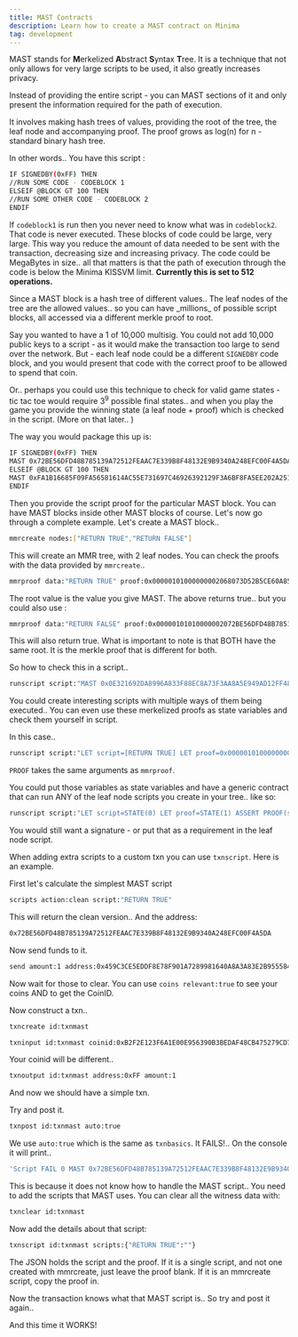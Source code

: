 ```yaml
---
title: MAST Contracts
description: Learn how to create a MAST contract on Minima
tag: development
---
```


MAST stands for **M**erkelized **A**bstract **S**yntax **T**ree. It is a technique that not only allows for very large scripts to be used, it also greatly increases privacy.

Instead of providing the entire script - you can MAST sections of it and only present the information required for the path of execution.

It involves making hash trees of values, providing the root of the tree, the leaf node and accompanying proof. The proof grows as log(n) for n - standard binary hash tree.

In other words.. You have this script :

```bash
IF SIGNEDBY(0xFF) THEN
//RUN SOME CODE - CODEBLOCK 1
ELSEIF @BLOCK GT 100 THEN
//RUN SOME OTHER CODE - CODEBLOCK 2
ENDIF
```

If `codeblock1` is run then you never need to know what was in `codeblock2`. That code is never executed. These blocks of code could be large, very large. This way you reduce the amount of data needed to be sent with the transaction, decreasing size and increasing privacy. The code could be MegaBytes in size.. all that matters is that the path of execution through the code is below the Minima KISSVM limit. **Currently this is set to 512 operations.**

<Callout type="info">
  Since a MAST block is a hash tree of different values.. The leaf nodes of the
  tree are the allowed values.. so you can have _millions_ of possible script
  blocks, all accessed via a different merkle proof to root.
</Callout>

Say you wanted to have a 1 of 10,000 multisig. You could not add 10,000 public
keys to a script - as it would make the transaction too large to send over the
network. But - each leaf node could be a different `SIGNEDBY` code block, and
you would present that code with the correct proof to be allowed to spend that
coin.

Or.. perhaps you could use this technique to check for valid game states - tic tac toe would require 3<sup>9</sup> possible final states.. and when you play the game you provide the winning state (a leaf node + proof) which is checked in the script. (More on that later.. )

The way you would package this up is:

```bash
IF SIGNEDBY(0xFF) THEN
MAST 0x72BE56DFD48B785139A72512FEAAC7E339B8F48132E9B9340A248EFC00F4A5DA
ELSEIF @BLOCK GT 100 THEN
MAST 0xFA1B16685F09FA56581614AC55E731697C46926392129F3A6BF8FA5EE202A251
ENDIF
```

Then you provide the script proof for the particular MAST block. You can have MAST blocks inside other MAST blocks of course.
Let's now go through a complete example. Let's create a MAST block..

```bash title="Terminal"
mmrcreate nodes:["RETURN TRUE","RETURN FALSE"]
```

This will create an MMR tree, with 2 leaf nodes. You can check the proofs with the data provided by `mmrcreate`..

```bash title="Terminal"
mmrproof data:"RETURN TRUE" proof:0x00000101000000002068073D52B5CE60A854BA2AA42CFB2E27D9FADFC9C4F7EA52FE48E58F604EBEC7 root:0x0E321692DA8996A833F88EC8A73F3AA8A5E949AD12FF48207130C7AE6F9DC115
```

The root value is the value you give MAST. The above returns true.. but you could also use :

```bash title="Terminal"
mmrproof data:"RETURN FALSE" proof:0x00000101010000002072BE56DFD48B785139A72512FEAAC7E339B8F48132E9B9340A248EFC00F4A5DA root:0x0E321692DA8996A833F88EC8A73F3AA8A5E949AD12FF48207130C7AE6F9DC115
```

This will also return true. What is important to note is that BOTH have the same root. It is the merkle proof that is different for both.

So how to check this in a script..

```bash title="Terminal"
runscript script:"MAST 0x0E321692DA8996A833F88EC8A73F3AA8A5E949AD12FF48207130C7AE6F9DC115" extrascripts:{"RETURN TRUE":"0x00000101000000002068073D52B5CE60A854BA2AA42CFB2E27D9FADFC9C4F7EA52FE48E58F604EBEC7"}
```

You could create interesting scripts with multiple ways of them being executed.. You can even use these merkelized proofs as state variables and check them yourself in script.

In this case..

```bash title="Terminal"
runscript script:"LET script=[RETURN TRUE] LET proof=0x00000101000000002068073D52B5CE60A854BA2AA42CFB2E27D9FADFC9C4F7EA52F E48E58F604EBEC7 LET root=0x0E321692DA8996A833F88EC8A73F3AA8A5E949AD12FF48207130C7AE6F9DC115 ASSERT PROOF(script proof root) EXEC script"
```

`PROOF` takes the same arguments as `mmrproof`.

You could put those variables as state variables and have a generic contract that can run ANY of the leaf node scripts you create in your tree.. like so:

```bash title="Terminal"
runscript script:"LET script=STATE(0) LET proof=STATE(1) ASSERT PROOF(script proof 0x0E321692DA8996A833F88EC8A73F3AA8A5E949AD12FF48207130C7AE6F9DC115) EXEC script" state:{"0":"[RETURN TRUE]",  "1":"0x00000101000000002068073D52B5CE60A854BA2AA42CFB2E27D9FADFC9C4F7EA52FE48E58F604EBEC7"}
```

You would still want a signature - or put that as a requirement in the leaf node script.

When adding extra scripts to a custom txn you can use `txnscript`. Here is an example.

First let's calculate the simplest MAST script

```bash title="Terminal"
scripts action:clean script:"RETURN TRUE"
```

This will return the clean version.. And the address:

```bash title="Terminal"
0x72BE56DFD48B785139A72512FEAAC7E339B8F48132E9B9340A248EFC00F4A5DA
```

Now send funds to it.

```bash title="Terminal"
send amount:1 address:0x459C3CE5EDDF8E78F901A7289981640A8A3A83E2B95558435BFEBBD674CF8D50
```

Now wait for those to clear. You can use `coins relevant:true` to see your coins AND to get the CoinID.

Now construct a txn..

```bash title="Terminal"
txncreate id:txnmast
```

```bash title="Terminal"
txninput id:txnmast coinid:0xB2F2E123F6A1E00E956390B3BEDAF48CB475279CD73EC7D4BD2E0D56823A09A3
```

Your coinid will be different..

```bash title="Terminal"
txnoutput id:txnmast address:0xFF amount:1
```

And now we should have a simple txn.

Try and post it.

```bash title="Terminal"
txnpost id:txnmast auto:true
```

We use `auto:true` which is the same as `txnbasics`.
It FAILS!.. On the console it will print..

```bash title="Terminal"
'Script FAIL 0 MAST 0x72BE56DFD48B785139A72512FEAAC7E339B8F48132E9B9340A248EFC00F4A5DA'
```

This is because it does not know how to handle the MAST script.. You need to add the scripts that MAST uses. You can clear all the witness data with:

```bash title="Terminal"
txnclear id:txnmast
```

Now add the details about that script:

```bash title="Terminal"
txnscript id:txnmast scripts:{"RETURN TRUE":""}
```

The JSON holds the script and the proof. If it is a single script, and not one created with mmrcreate, just leave the proof blank. If it is an mmrcreate script, copy the proof in.

Now the transaction knows what that MAST script is.. So try and post it again..

And this time it WORKS!
